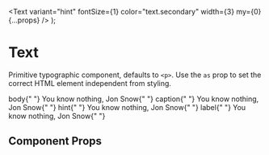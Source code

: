 
<Meta title="Components/Text" component={Text} />

  <Text
    variant="hint"
    fontSize={1}
    color="text.secondary"
    width={3}
    my={0}
    {...props}
  />
);

# Text

Primitive typographic component, defaults to `<p>`. Use the `as` prop to set the correct HTML element independent from styling.

<Preview withToolbar>
  <Story name="text">
    <Box>
      <Flex alignItems="baseline" mb={3}>
        <Variant>body</Variant>{" "}
        <Text variant="body">You know nothing, Jon Snow</Text>{" "}
      </Flex>
      <Flex alignItems="baseline" mb={3}>
        <Variant>caption</Variant>{" "}
        <Text variant="caption">You know nothing, Jon Snow</Text>{" "}
      </Flex>
      <Flex alignItems="baseline" mb={3}>
        <Variant>hint</Variant>{" "}
        <Text variant="hint">You know nothing, Jon Snow</Text>{" "}
      </Flex>
      <Flex alignItems="baseline" mb={3}>
        <Variant>label</Variant>{" "}
        <Text variant="label">You know nothing, Jon Snow</Text>{" "}
      </Flex>
    </Box>
  </Story>
</Preview>

## Component Props

<Props of={Text} />
